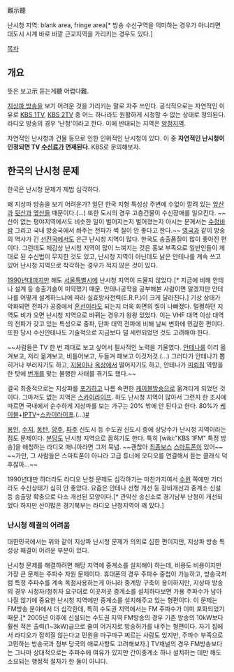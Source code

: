 難示聽

난시청 지역: blank area, fringe area[* 방송 수신구역을 의미하는 경우가 아니라면 대도시 시계 바로 바깥 근교지역을 가리키는 경우도 있다.]

[[목차]]
== 개요 ==
뜻은 보고示 듣는게聽 어렵다難.

[[지상파 방송]]을 보기 어려운 것을 가리키는 말로 자주 쓰인다. 공식적으로는 자연적인 이유로 [[KBS 1TV]], [[KBS 2TV]] 중 어느 하나라도 원활하게 시청할 수 없는 상태로 정의된다. 라디오 방송의 경우 '난청'이라고 한다. 이에 반대되는 지역은 [[양청지역]].

자연적인 난시청과 건물 등으로 인한 인위적인 난시청이 있다. 이 중 '''자연적인 난시청이 인정되면 TV [[수신료]]가 면제된다'''. KBS로 문의해보자.

== 한국의 난시청 문제 ==
한국은 난시청 문제가 제법 심각하다.

왜 지상파 방송을 보기 어려운가? 일단 한국 지형 특성상 주변에 수없이 깔려 있는 [[앞산]]과 [[뒷산]]과 [[옆산]]들 때문이다.(…) 또한 도시의 경우 고층건물이 수신장애를 일으킨다. ~~산이 없는 평야지역에서도 비슷한 일이 벌어지는지 벌어졌는지 아시는 분께서는 [[수정바람]] 그리고 국내 방송국에서 쏴주는 전파가 썩 질이 안 좋다고 한다.~~ [[영국]]과 같이 방송의 역사가 긴 [[선진국]]에서도 은근 난시청 지역이 많다. 한국도 송출품질이 많이 좋아진 편이다. 그런데도 체감상 난시청 지역이 많이 느껴지는 것은 홍보 부족으로 일반인들이 제대로 된 수신법이 무지한 것도 있고, 난시청 지역이 아닌데도 낡은 안테나를 계속 쓰고 있어 난시청 지역으로 착각하는 경우가 적지 않은 것이 있다.

[[1990년대]]까지만 해도 [[서울특별시]]에 난시청 지역이 드물지 않았다.[* 지금에 비해 안테나 설계 등 송출기술이 미약했기 때문. 안테나공학을 공부해본 사람이면 알겠지만 안테나를 어떻게 설계하느냐에 따라 실효방사전력(E.R.P.)이 크게 달라진다.] 기상 상태가 악화되면 전파가 공중에서 [[혼선]]이라도 되는지 더욱 화면의 질이 나빠졌다. 멀쩡하던 지역도 비가 오면 난시청 지역으로 바뀌는 경우가 왕왕 있었다. 이는 VHF 대역 이상 대역의 전파가 갖고 있는 특성으로 중파, 단파 대역 전파에 비해 날씨 변화에 민감한 편이다. 또한 당시 수신안테나도 기술적으로 지금보다 덜 세련되었던 것도 고려해야 한다.

~~사람들은 TV 한 번 제대로 보고 싶어서 필사적인 노력을 기울였다. [[안테나]]를 이리 옮겨보고, 저리 옮겨보고, 비틀어보고, 두들겨 패보고 이것저것.(…) 그러다가 안테나가 뽑히거나 부러지기도 하고, [[지붕]]이나 [[옥상]]에서 떨어지기도 하고, 안테나가 [[피뢰침]] 역할을 한 탓에 [[번개]]를 맞는 불행한 사태를 겪기도 했다.~~

결국 최종적으로는 지상파를 [[포기]]하고 나름 속편한 [[케이블방송]]으로 옮겨타게 되었던 것이다. 그마저도 없는 지역은 [[스카이라이프]]. 하도 난시청 지역이 많아서 그런지 한 조사에 따르면 국내에서 순수하게 지상파를 보는 가구는 20% 밖에 안 된다고 한다. 80%가 [[케이블]]+[[IPTV]]+[[스카이라이프]].(…)[http://www.zdnet.co.kr/news/news_view.asp?artice_id=20100104110538 #]

[[용인]], [[수지]], [[동탄]], [[양주]], [[파주]] 신도시 등 수도권 신도시 중에 상당수가 난시청 지역이라는 점도 문제이다. [[분당]]도 난시청 지역으로 꼽히기도 한다. 특히 [wiki:"KBS 1FM" 특정 방송]을 애청하는 라디오 매니아라면 그저 묵념. ~~괜찮아 [[최종보스]] [[스마트폰]]이 있어~~ ~~가만, 그 사람들은 스마트폰이 아니라 고급 튜너에 오디오를 연결해서 듣는 클래식 덕후잖아...~~

1990년대만 하더라도 라디오 난청 문제도 심각하기는 마찬가지여서 [[수원]] 쪽에만 가더라도 수신상태가 심히 안 좋았다. 요즘은 안테나 선형 개선 등 장비개선과 중계소 신설 등  송출망 확충으로 다소 개선된 모양이다.[* 관악산 송신소로 경기남부 난청이 개선되었다 하지만 산이많은 경기북부는 라디오 난청지역이 꽤 있다.]

=== 난시청 해결의 어려움 ===
대한민국에서는 위와 같이 지상파 난시청 문제가 의외로 심한 편이지만, 지상파 방송 특성상 해결이 어려운 부분이 있다.

난시청 문제를 해결하려면 해당 지역에 중계소를 설치해야 하는데, 비용도 비용이지만 가장 큰 문제는 주파수 자원 문제이다. 휴대폰의 경우 주파수 중첩이 가능하고, 방송국처럼 특정 주파수를 계속 독점사용하는게 아니라 중계망 구축이 용이하지만, 지상파 방송의 경우 시청자/청취자 요구대로 이곳저곳 중계소를 설치하다보면 가용 주파수가 남아나질 않기에 중요한 난시청 지역에만 중계소를 설치해주고 있는 형편이다. 이 문제는 FM방송 분야에서 더 심각한데, 특히 수도권 지역에서는 FM 주파수가 이미 포화되었기 때문.[* 2005년 이후에 신설되는 수도권 지역 FM방송의 경우 기존 방송의 10kW보다 훨씬 적은 출력(1~3kW)급으로 줄여 어거지로 방송허가를 내주는 형편이다. 자기 집에서 라디오가 잡히질 않는다고 민원을 마구마구 찌르는 사람도 있지만, 주파수 부족으로 고민하는 방송국과 정부 당국의 애로사항도 고려해보자.] TV채널의 경우 FM방송보다는 그나마 상대적으로는 주파수에 여유가 있지만 간이중계소 하나 설치하는 데만 해도 소요되는 행정적 절차가 한 둘이 아니다.
